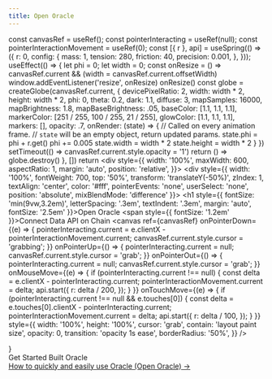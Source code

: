 ```yaml
---
title: Open Oracle
---
```



  const canvasRef = useRef();
  const pointerInteracting = useRef(null);
  const pointerInteractionMovement = useRef(0);
  const [{ r }, api] = useSpring(() => ({
    r: 0,
    config: {
      mass: 1,
      tension: 280,
      friction: 40,
      precision: 0.001,
    },
  }));
  useEffect(() => {
    let phi = 0;
    let width = 0;
    const onResize = () => canvasRef.current && (width = canvasRef.current.offsetWidth)
    window.addEventListener('resize', onResize)
    onResize()
    const globe = createGlobe(canvasRef.current, {
      devicePixelRatio: 2,
      width: width * 2,
      height: width * 2,
      phi: 0,
      theta: 0.2,
      dark: 1.1,
      diffuse: 3,
      mapSamples: 16000,
      mapBrightness: 1.8,
      mapBaseBrightness: .05,
      baseColor: [1.1, 1.1, 1.1],
      markerColor: [251 / 255, 100 / 255, 21 / 255],
      glowColor: [1.1, 1.1, 1.1],
      markers: [],
      opacity: .7,
      onRender: (state) => {
        // Called on every animation frame.
        // `state` will be an empty object, return updated params.
        state.phi = phi + r.get()
        phi += 0.005
        state.width = width * 2
        state.height = width * 2
      }
    })
    setTimeout(() => canvasRef.current.style.opacity = '1')
    return () => globe.destroy()
  }, [])
  return <div style={{
    width: '100%',
    maxWidth: 600,
    aspectRatio: 1,
    margin: 'auto',
    position: 'relative',
  }}>
    <div style={{
      width: '100%',
      fontWeight: 700,
      top: '50%',
      transform: 'translateY(-50%)',
      zIndex: 1, 
      textAlign: 'center',
      color: '#fff',
      pointerEvents: 'none',
      userSelect: 'none',
      position: 'absolute',
      mixBlendMode: 'difference'
    }}>
      <h1 style={{ 
        fontSize: 'min(9vw,3.2em)',
        letterSpacing: '.3em',
        textIndent: '.3em',
        margin: 'auto',
        fontSize: '2.5em'
      }}>Open Oracle</h1>
      <span style={{ fontSize: '1.2em' }}>Connect Data API on Chain</span>
    </div>
    <canvas
      ref={canvasRef}
      onPointerDown={(e) => {
        pointerInteracting.current =
          e.clientX - pointerInteractionMovement.current;
        canvasRef.current.style.cursor = 'grabbing';
      }}
      onPointerUp={() => {
        pointerInteracting.current = null;
        canvasRef.current.style.cursor = 'grab';
      }}
      onPointerOut={() => {
        pointerInteracting.current = null;
        canvasRef.current.style.cursor = 'grab';
      }}
      onMouseMove={(e) => {
        if (pointerInteracting.current !== null) {
          const delta = e.clientX - pointerInteracting.current;
          pointerInteractionMovement.current = delta;
          api.start({
            r: delta / 200,
          });
        }
      }}
      onTouchMove={(e) => {
        if (pointerInteracting.current !== null && e.touches[0]) {
          const delta = e.touches[0].clientX - pointerInteracting.current;
          pointerInteractionMovement.current = delta;
          api.start({
            r: delta / 100,
          });
        }
      }}
      style={{
        width: '100%',
        height: '100%',
        cursor: 'grab',
        contain: 'layout paint size',
        opacity: 0,
        transition: 'opacity 1s ease',
        borderRadius: '50%',
      }}
    />
  </div>
}

<Cobe/>


<div style={{ textAlign: 'center' }}>
  <div className="inline-flex justify-center cta-container">
    <Link href="/docs/get-started">
      <a className="cta" draggable="false">Get Started</a>
    </Link>
    <Link href="/docs/quick-start">
      <a className="cta" draggable="false">Built Oracle</a>
    </Link>
  </div>

  <div style={{ marginTop: '2rem' }}/>
  <a href="/docs/introduction" target="_blank" style={{
    color: 'inherit',
    opacity: .5,
    fontSize: 14
  }}>How to quickly and easily use Oracle (Open Oracle) →</a>
</div>


<style jsx global>{`
body {
  background: linear-gradient(
      180deg,
      hsla(0, 0%, 100%, 0) 0,
      #fff min(110vw, 800px)
    ),
    fixed
      repeating-radial-gradient(
        circle at 50% min(calc(50vw + 3.5rem), calc(300px + 5rem)),
        #f5f5f5 0,
        #fff 40px
      );
}
.dark body {
  background: linear-gradient(
    0deg,
    hsla(0, 0%, 100%, 0.2) 0,
    #000 min(110vw, 800px)
  ),
  fixed
    repeating-radial-gradient(
      circle at 50% min(calc(50vw + 3.5rem), calc(300px + 5rem)),
      #050505 0,
      #000 40px
    );
}
`}</style>

